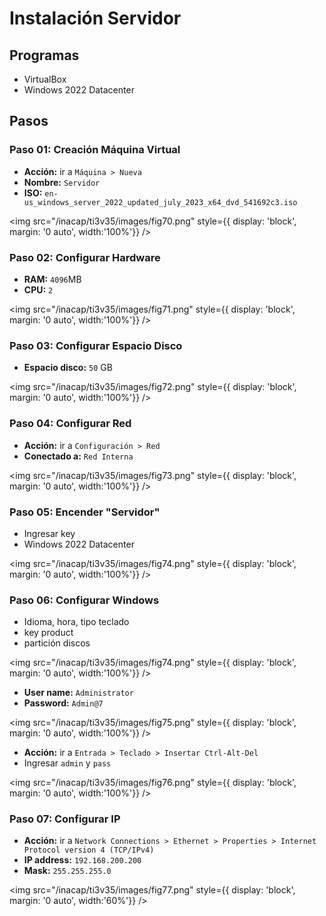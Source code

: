 # Instalación Servidor

## Programas

- VirtualBox
- Windows 2022 Datacenter

## Pasos

### Paso 01: Creación Máquina Virtual

- **Acción:** ir a `Máquina > Nueva`
- **Nombre:** `Servidor`
- **ISO:** `en-us_windows_server_2022_updated_july_2023_x64_dvd_541692c3.iso`

<img
	src="/inacap/ti3v35/images/fig70.png"
	style={{ display: 'block', margin: '0 auto', width:'100%'}}
/>
<br/>
 
### Paso 02: Configurar Hardware

- **RAM:** `4096`MB
- **CPU:** `2`

<img
	src="/inacap/ti3v35/images/fig71.png"
	style={{ display: 'block', margin: '0 auto', width:'100%'}}
/>
<br/>

### Paso 03: Configurar Espacio Disco
- **Espacio disco:** `50` GB

<img
	src="/inacap/ti3v35/images/fig72.png"
	style={{ display: 'block', margin: '0 auto', width:'100%'}}
/>
<br/>

### Paso 04: Configurar Red

- **Acción:** ir a `Configuración > Red`
- **Conectado a:** `Red Interna`

<img
	src="/inacap/ti3v35/images/fig73.png"
	style={{ display: 'block', margin: '0 auto', width:'100%'}}
/>
<br/>


### Paso 05: Encender "Servidor"

- Ingresar key
- Windows 2022 Datacenter


<img
	src="/inacap/ti3v35/images/fig74.png"
	style={{ display: 'block', margin: '0 auto', width:'100%'}}
/>
<br/>

### Paso 06: Configurar Windows
- Idioma, hora, tipo teclado
- key product
- partición discos

<img
	src="/inacap/ti3v35/images/fig74.png"
	style={{ display: 'block', margin: '0 auto', width:'100%'}}
/>
<br/>

- **User name:** `Administrator`
- **Password:** `Admin@7`

<img
	src="/inacap/ti3v35/images/fig75.png"
	style={{ display: 'block', margin: '0 auto', width:'100%'}}
/>
<br/>

- **Acción:** ir a `Entrada > Teclado > Insertar Ctrl-Alt-Del`
- Ingresar `admin` y `pass`

<img
	src="/inacap/ti3v35/images/fig76.png"
	style={{ display: 'block', margin: '0 auto', width:'100%'}}
/>
<br/>

### Paso 07: Configurar IP

- **Acción:** ir a `Network Connections > Ethernet > Properties > Internet Protocol version 4 (TCP/IPv4)`
- **IP address:** `192.168.200.200`
- **Mask:** `255.255.255.0`

<img
	src="/inacap/ti3v35/images/fig77.png"
	style={{ display: 'block', margin: '0 auto', width:'60%'}}
/>
<br/>